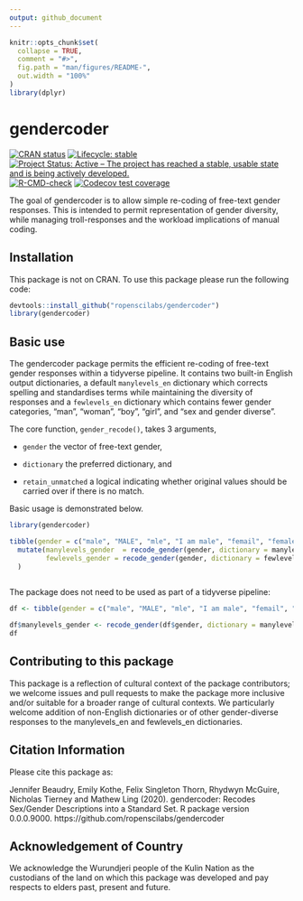 ```yaml
---
output: github_document
---
```


<!-- README.md is generated from README.Rmd. Please edit that file -->

```r
knitr::opts_chunk$set(
  collapse = TRUE,
  comment = "#>",
  fig.path = "man/figures/README-",
  out.width = "100%"
)
library(dplyr)
```
# gendercoder
<!-- badges: start -->

[![CRAN status](https://www.r-pkg.org/badges/version/gendercoder)](https://CRAN.R-project.org/package=gendercoder)
[![Lifecycle: stable](https://img.shields.io/badge/lifecycle-stable-brightgreen.svg)](https://lifecycle.r-lib.org/articles/stages.html#stable)
[![Project Status: Active – The project has reached a stable, usable state and is being actively developed.](https://www.repostatus.org/badges/latest/active.svg)](https://www.repostatus.org/#active)
[![R-CMD-check](https://github.com/ropenscilabs/gendercoder/workflows/R-CMD-check/badge.svg)](https://github.com/ropenscilabs/gendercoder/actions)
[![Codecov test coverage](https://codecov.io/gh/ropenscilabs/gendercoder/branch/master/graph/badge.svg)](https://codecov.io/gh/ropenscilabs/gendercoder?branch=master)
<!-- badges: end -->


The goal of gendercoder is to allow simple re-coding of free-text gender 
responses. This is intended to permit representation of gender diversity, 
while managing troll-responses and the workload implications of manual coding. 

## Installation

This package is not on CRAN. To use this package please run the following code:

``` r
devtools::install_github("ropenscilabs/gendercoder")
library(gendercoder)
```
## Basic use

The gendercoder package permits the efficient re-coding of free-text gender 
responses within a tidyverse pipeline. It contains two built-in English output 
dictionaries, a default `manylevels_en` dictionary which corrects spelling and 
standardises terms while maintaining the diversity of responses and a 
`fewlevels_en` dictionary which contains fewer gender categories, "man", "woman", 
"boy", "girl", and "sex and gender diverse". 

The core function, `gender_recode()`, takes 3 arguments, 

- `gender` the vector of free-text gender,

- `dictionary` the preferred dictionary, and

- `retain_unmatched` a logical indicating whether original values should be carried over if 
there is no match. 

Basic usage is demonstrated below. 

```r
library(gendercoder)

tibble(gender = c("male", "MALE", "mle", "I am male", "femail", "female", "enby")) %>% 
  mutate(manylevels_gender  = recode_gender(gender, dictionary = manylevels_en, retain_unmatched = TRUE),
         fewlevels_gender = recode_gender(gender, dictionary = fewlevels_en, retain_unmatched = FALSE)
  )
  
```

The package does not need to be used as part of a tidyverse pipeline:

```r
df <- tibble(gender = c("male", "MALE", "mle", "I am male", "femail", "female", "enby")) 

df$manylevels_gender <- recode_gender(df$gender, dictionary = manylevels_en)
df
```


## Contributing to this package

This package is a reflection of cultural context of the package contributors; we 
welcome issues and pull requests to make the package more inclusive and/or 
suitable for a broader range of cultural contexts. We particularly welcome 
addition of non-English dictionaries or of other gender-diverse responses to the 
manylevels_en and fewlevels_en dictionaries.

## Citation Information

Please cite this package as:

Jennifer Beaudry, Emily Kothe, Felix Singleton Thorn, Rhydwyn McGuire, Nicholas Tierney and Mathew Ling (2020).
  gendercoder: Recodes Sex/Gender Descriptions into a Standard Set. R package version 0.0.0.9000.
  https://github.com/ropenscilabs/gendercoder

## Acknowledgement of Country

We acknowledge the Wurundjeri people of the Kulin Nation as the custodians of 
the land on which this package was developed and pay respects to elders past, 
present and future.
